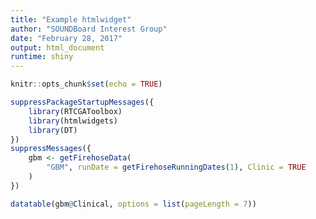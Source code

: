 ```yaml
---
title: "Example htmlwidget"
author: "SOUNDBoard Interest Group"
date: "February 28, 2017"
output: html_document
runtime: shiny
---
```


```r
knitr::opts_chunk$set(echo = TRUE)
```

```r
suppressPackageStartupMessages({
    library(RTCGAToolbox)
    library(htmlwidgets)
    library(DT)
})
suppressMessages({
    gbm <- getFirehoseData(
        "GBM", runDate = getFirehoseRunningDates(1), Clinic = TRUE
    )
})
```

```r
datatable(gbm@Clinical, options = list(pageLength = 7))
```
